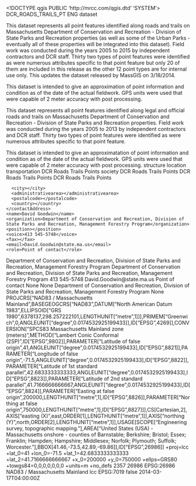 <!DOCTYPE qgis PUBLIC 'http://mrcc.com/qgis.dtd' 'SYSTEM'>
<qgis version="3.22.4-Bia?owie?a">
  <identifier>DCR_ROADS_TRAILS_PT</identifier>
  <parentidentifier></parentidentifier>
  <language>ENG</language>
  <type>dataset</type>
  <title>DCR Roads and Trails (Points)</title>
  <abstract>This dataset represents all point features identified along roads and trails on Massachusetts Department of Conservation and Recreation - Division of State Parks and Recreation properties (as well as some of the Urban Parks - eventually all of these properties will be integrated into this dataset). Field work was conducted during the years 2005 to 2015 by independent contractors and DCR staff. Thirty two types of point features were identified as were numerous attributes specific to that point feature but only 20 of them are included in this release as the other 12 point types are for internal use only. 
This updates the dataset released by MassGIS on 3/18/2014.

This dataset is intended to give an approximation of point information and condition as of the date of the actual fieldwork. GPS units were used that were capable of 2 meter accuracy with post processing.

This dataset represents all point features identified along legal and official roads and trails on Massachusetts Department of Conservation and Recreation - Division of State Parks and Recreation properties. Field work was conducted during the years 2005 to 2013 by independent contractors and DCR staff. Thirty two types of point features were identified as were numerous attributes specific to that point feature.

This dataset is intended to give an approximatation of point information and condition as of the date of the actual fieldwork. GPS units were used that were capable of 2 meter accuracy with post processing.</abstract>
  <keywords vocabulary="Search keys">
    <keyword>structure</keyword>
    <keyword>location</keyword>
    <keyword>transportation</keyword>
    <keyword>DCR Roads Trails Points</keyword>
    <keyword>society</keyword>
  </keywords>
  <keywords vocabulary="gmd:topicCategory">
    <keyword>DCR Roads Trails Points</keyword>
    <keyword>DCR Roads Trails Points</keyword>
    <keyword>DCR Roads Trails Points</keyword>
  </keywords>
  <contact>
    <contactAddress>
      <type></type>
      <address></address>
      <city></city>
      <administrativearea></administrativearea>
      <postalcode></postalcode>
      <country></country>
    </contactAddress>
    <name>David Goodwin</name>
    <organization>Department of Conservation and Recreation, Division of State Parks and Recreation, Management Forestry Program</organization>
    <position></position>
    <voice>413 545-5748</voice>
    <fax></fax>
    <email>David.Goodwin@state.ma.us</email>
    <role>Point of contact</role>
  </contact>
  <contact>
    <name>Department of Conservation and Recreation, Division of State Parks and Recreation, Management Forestry Program</name>
    <organization>Department of Conservation and Recreation, Division of State Parks and Recreation, Management Forestry Program</organization>
    <position></position>
    <voice>413 545-5748</voice>
    <fax></fax>
    <email>David.Goodwin@state.ma.us</email>
    <role>Point of contact</role>
  </contact>
  <links/>
  <fees></fees>
  <constraints type="Limitations of use">None</constraints>
  <constraints type="Access">None</constraints>
  <rights>Department of Conservation and Recreation, Division of State Parks and Recreation, Management Forestry Program</rights>
  <rights>None</rights>
  <encoding></encoding>
  <crs>
    <spatialrefsys>
      <wkt>PROJCRS["NAD83 / Massachusetts Mainland",BASEGEOGCRS["NAD83",DATUM["North American Datum 1983",ELLIPSOID["GRS 1980",6378137,298.257222101,LENGTHUNIT["metre",1]]],PRIMEM["Greenwich",0,ANGLEUNIT["degree",0.0174532925199433]],ID["EPSG",4269]],CONVERSION["SPCS83 Massachusetts Mainland zone (meters)",METHOD["Lambert Conic Conformal (2SP)",ID["EPSG",9802]],PARAMETER["Latitude of false origin",41,ANGLEUNIT["degree",0.0174532925199433],ID["EPSG",8821]],PARAMETER["Longitude of false origin",-71.5,ANGLEUNIT["degree",0.0174532925199433],ID["EPSG",8822]],PARAMETER["Latitude of 1st standard parallel",42.6833333333333,ANGLEUNIT["degree",0.0174532925199433],ID["EPSG",8823]],PARAMETER["Latitude of 2nd standard parallel",41.7166666666667,ANGLEUNIT["degree",0.0174532925199433],ID["EPSG",8824]],PARAMETER["Easting at false origin",200000,LENGTHUNIT["metre",1],ID["EPSG",8826]],PARAMETER["Northing at false origin",750000,LENGTHUNIT["metre",1],ID["EPSG",8827]]],CS[Cartesian,2],AXIS["easting (X)",east,ORDER[1],LENGTHUNIT["metre",1]],AXIS["northing (Y)",north,ORDER[2],LENGTHUNIT["metre",1]],USAGE[SCOPE["Engineering survey, topographic mapping."],AREA["United States (USA) - Massachusetts onshore - counties of Barnstable; Berkshire; Bristol; Essex; Franklin; Hampden; Hampshire; Middlesex; Norfolk; Plymouth; Suffolk; Worcester."],BBOX[41.46,-73.5,42.89,-69.86]],ID["EPSG",26986]]</wkt>
      <proj4>+proj=lcc +lat_0=41 +lon_0=-71.5 +lat_1=42.6833333333333 +lat_2=41.7166666666667 +x_0=200000 +y_0=750000 +ellps=GRS80 +towgs84=0,0,0,0,0,0,0 +units=m +no_defs</proj4>
      <srsid>2357</srsid>
      <srid>26986</srid>
      <authid>EPSG:26986</authid>
      <description>NAD83 / Massachusetts Mainland</description>
      <projectionacronym>lcc</projectionacronym>
      <ellipsoidacronym>EPSG:7019</ellipsoidacronym>
      <geographicflag>false</geographicflag>
    </spatialrefsys>
  </crs>
  <extent>
    <spatial crs="EPSG:26986" maxz="0" dimensions="2" minx="-73.54162900000000036" minz="0" maxy="42.84137100000000231" maxx="-69.95720199999999522" miny="41.24927900000000136"/>
    <temporal>
      <period>
        <start>2014-03-17T04:00:00Z</start>
        <end></end>
      </period>
    </temporal>
    <temporal>
      <period>
        <start></start>
        <end></end>
      </period>
    </temporal>
  </extent>
</qgis>
